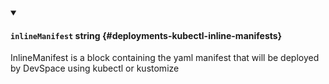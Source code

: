 
<details className="config-field" data-expandable="false" open>
<summary>

#### `inlineManifest` <span className="config-field-type">string</span> <span className="config-field-default"></span> <span className="config-field-enum"></span> {#deployments-kubectl-inline-manifests}

InlineManifest is a block containing the yaml manifest that will be deployed by DevSpace using kubectl
or kustomize

</summary>



</details>
